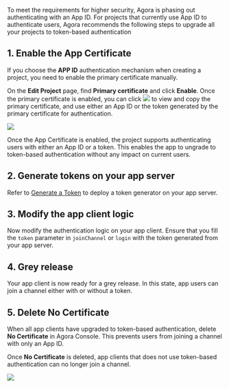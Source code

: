 To meet the requirements for higher security, Agora is phasing out authenticating with an App ID. For projects that currently use App ID to authenticate users, Agora recommends the following steps to upgrade all your projects to token-based authentication

## 1. Enable the App Certificate

If you choose the **APP ID** authentication mechanism when creating a project, you need to enable the primary certificate manually.

On the **Edit Project** page, find **Primary certificate** and click **Enable**. Once the primary certificate is enabled, you can click ![](https://web-cdn.agora.io/docs-files/1592469070485) to view and copy the primary certificate, and use either an App ID or the token generated by the primary certificate for authentication. 

![](https://web-cdn.agora.io/docs-files/1594949302908)
 
Once the App Certificate is enabled, the project supports authenticating users with either an App ID or a token. This enables the app to ungrade to token-based authentication without any impact on current users.
 
 ## 2. Generate tokens on your app server
 
Refer to [Generate a Token](https://docs.agora.io/en/Interactive%20Broadcast/token_server?platform=Android) to deploy a token generator on your app server.
 
 ## 3. Modify the app client logic
 
Now modify the authentication logic on your app client. Ensure that you fill the `token` parameter in `joinChannel` or `login` with the token generated from your app server.
 
 ## 4. Grey release
 
 Your app client is now ready for a grey release. In this state, app users can join a channel either with or without a token.
 
 ## 5. Delete No Certificate
 
 When all app clients have upgraded to token-based authentication, delete **No Certificate** in Agora Console. This prevents users from joining a channel with only an App ID.

 <div class="alert warning">Once <b>No Certificate</b> is deleted, app clients that does not use token-based authentication can no longer join a channel.</div>
 
![](https://web-cdn.agora.io/docs-files/1614588546605)